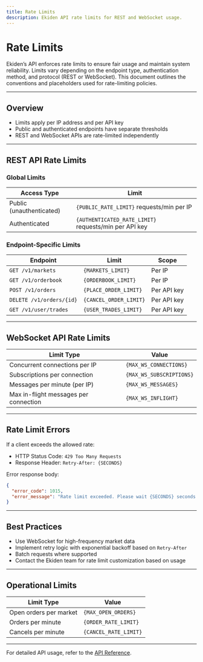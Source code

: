 ```yaml
---
title: Rate Limits
description: Ekiden API rate limits for REST and WebSocket usage.
---
```


# Rate Limits

Ekiden’s API enforces rate limits to ensure fair usage and maintain system reliability. Limits vary depending on the endpoint type, authentication method, and protocol (REST or WebSocket). This document outlines the conventions and placeholders used for rate-limiting policies.

---

## Overview

- Limits apply per IP address and per API key
- Public and authenticated endpoints have separate thresholds
- REST and WebSocket APIs are rate-limited independently

---

## REST API Rate Limits

### Global Limits

| Access Type           | Limit                                      |
|------------------------|--------------------------------------------|
| Public (unauthenticated) | `{PUBLIC_RATE_LIMIT}` requests/min per IP |
| Authenticated          | `{AUTHENTICATED_RATE_LIMIT}` requests/min per API key |

### Endpoint-Specific Limits

| Endpoint                   | Limit                    | Scope        |
|----------------------------|---------------------------|--------------|
| `GET /v1/markets`          | `{MARKETS_LIMIT}`         | Per IP       |
| `GET /v1/orderbook`        | `{ORDERBOOK_LIMIT}`       | Per IP       |
| `POST /v1/orders`          | `{PLACE_ORDER_LIMIT}`     | Per API key  |
| `DELETE /v1/orders/{id}`   | `{CANCEL_ORDER_LIMIT}`    | Per API key  |
| `GET /v1/user/trades`      | `{USER_TRADES_LIMIT}`     | Per API key  |

---

## WebSocket API Rate Limits

| Limit Type                             | Value                     |
|----------------------------------------|----------------------------|
| Concurrent connections per IP          | `{MAX_WS_CONNECTIONS}`     |
| Subscriptions per connection           | `{MAX_WS_SUBSCRIPTIONS}`   |
| Messages per minute (per IP)           | `{MAX_WS_MESSAGES}`        |
| Max in-flight messages per connection  | `{MAX_WS_INFLIGHT}`        |

---

## Rate Limit Errors

If a client exceeds the allowed rate:

- HTTP Status Code: `429 Too Many Requests`
- Response Header: `Retry-After: {SECONDS}`

Error response body:

```json
{
  "error_code": 1015,
  "error_message": "Rate limit exceeded. Please wait {SECONDS} seconds."
}
```

---

## Best Practices

- Use WebSocket for high-frequency market data
- Implement retry logic with exponential backoff based on `Retry-After`
- Batch requests where supported
- Contact the Ekiden team for rate limit customization based on usage

---

## Operational Limits

| Limit Type              | Value                    |
|--------------------------|--------------------------|
| Open orders per market   | `{MAX_OPEN_ORDERS}`      |
| Orders per minute        | `{ORDER_RATE_LIMIT}`     |
| Cancels per minute       | `{CANCEL_RATE_LIMIT}`    |

---

For detailed API usage, refer to the [API Reference](/api-reference/introduction).
